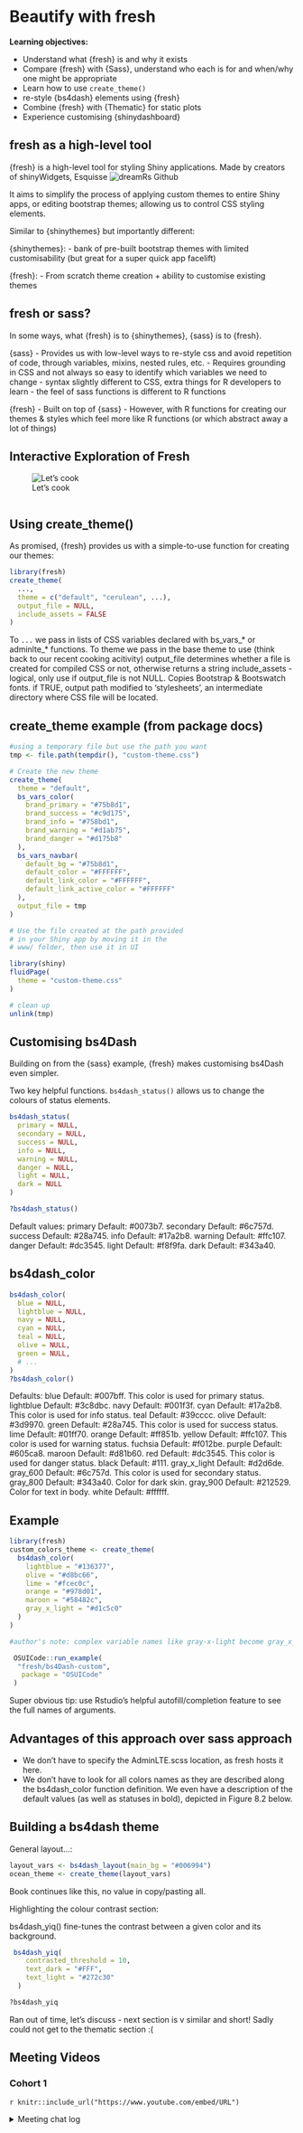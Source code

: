 # Beautify with fresh

**Learning objectives:**

- Understand what {fresh} is and why it exists
- Compare {fresh} with {Sass}, understand who each is for and when/why one might be appropriate
- Learn how to use `create_theme()`
- re-style {bs4dash} elements using {fresh}
- Combine {fresh} with {Thematic} for static plots
- Experience customising {shinydashboard}


## fresh as a high-level tool

{fresh} is a high-level tool for styling Shiny applications. Made by creators of shinyWidgets, Esquisse ![dreamRs Github](https://github.com/dreamRs)

It aims to simplify the process of applying custom themes to entire Shiny apps, or editing bootstrap themes; allowing us to control CSS styling elements.

Similar to {shinythemes} but importantly different: 

{shinythemes}:
- bank of pre-built bootstrap themes with limited customisability (but great for a super quick app facelift)

{fresh}:
- From scratch theme creation + ability to customise existing themes

## fresh or sass?

In some ways, what {fresh} is to {shinythemes}, {sass} is to {fresh}. 

{sass} 
- Provides us with low-level ways to re-style css and avoid repetition of code, through variables, mixins, nested rules, etc.
- Requires grounding in CSS and not always so easy to identify which variables we need to change
- syntax slightly different to CSS, extra things for R developers to learn - the feel of sass functions is different to R functions

{fresh}
- Built on top of {sass}
- However, with R functions for creating our themes & styles which feel more like R functions (or which abstract away a lot of things)

## Interactive Exploration of Fresh

![Let's cook](image/07_01_lets_cook.png)

```r

```


## Using create_theme()

As promised, {fresh} provides us with a simple-to-use function for creating our themes: 

```r
library(fresh)
create_theme(
  ...,
  theme = c("default", "cerulean", ...),
  output_file = NULL,
  include_assets = FALSE
)
```

 To `...` we pass in lists of CSS variables declared with bs_vars_* or adminlte_* functions.
To theme we pass in the base theme to use (think back to our recent cooking acitivity)
output_file determines whether a file is created for compiled CSS or not, otherwise returns a string
include_assets - logical, only use if output_file is not NULL. Copies Bootstrap & Bootswatch fonts. if TRUE, output path modified to 'stylesheets', an intermediate directory where CSS file will be located.

## create_theme example (from package docs)
```r
#using a temporary file but use the path you want
tmp <- file.path(tempdir(), "custom-theme.css")

# Create the new theme
create_theme(
  theme = "default",
  bs_vars_color(
    brand_primary = "#75b8d1",
    brand_success = "#c9d175",
    brand_info = "#758bd1",
    brand_warning = "#d1ab75",
    brand_danger = "#d175b8"
  ),
  bs_vars_navbar(
    default_bg = "#75b8d1",
    default_color = "#FFFFFF",
    default_link_color = "#FFFFFF",
    default_link_active_color = "#FFFFFF"
  ),
  output_file = tmp
)

# Use the file created at the path provided
# in your Shiny app by moving it in the
# www/ folder, then use it in UI

library(shiny)
fluidPage(
  theme = "custom-theme.css"
)

# clean up
unlink(tmp)
```


## Customising bs4Dash

Building on from the {sass} example, {fresh} makes customising bs4Dash even simpler.

Two key helpful functions. `bs4dash_status()` allows us to change the colours of status elements.

```r
bs4dash_status(
  primary = NULL,
  secondary = NULL,
  success = NULL,
  info = NULL,
  warning = NULL,
  danger = NULL,
  light = NULL,
  dark = NULL
)

?bs4dash_status()
```

Default values:
primary	 Default: #0073b7.
secondary	Default: #6c757d.
success	 Default: #28a745.
info	 Default: #17a2b8.
warning	 Default: #ffc107.
danger	 Default: #dc3545.
light	 Default: #f8f9fa.
dark	 Default: #343a40.


## bs4dash_color

```r
bs4dash_color(
  blue = NULL,
  lightblue = NULL,
  navy = NULL,
  cyan = NULL,
  teal = NULL,
  olive = NULL,
  green = NULL,
  # ...
)
?bs4dash_color()
```
Defaults: 
blue	 Default: #007bff. This color is used for primary status.
lightblue	 Default: #3c8dbc.
navy	 Default: #001f3f.
cyan	Default: #17a2b8. This color is used for info status.
teal	Default: #39cccc.
olive	Default: #3d9970.
green	Default: #28a745. This color is used for success status.
lime	Default: #01ff70.
orange	Default: #ff851b.
yellow	Default: #ffc107. This color is used for warning status.
fuchsia	Default: #f012be.
purple	Default: #605ca8.
maroon	Default: #d81b60.
red	Default: #dc3545. This color is used for danger status.
black	Default: #111.
gray_x_light	Default: #d2d6de.
gray_600	Default: #6c757d. This color is used for secondary status.
gray_800	Default: #343a40. Color for dark skin.
gray_900	Default: #212529. Color for text in body.
white	Default: #ffffff.


## Example

```r
library(fresh)
custom_colors_theme <- create_theme(
  bs4dash_color(
    lightblue = "#136377",
    olive = "#d8bc66",
    lime = "#fcec0c",
    orange = "#978d01",
    maroon = "#58482c",
    gray_x_light = "#d1c5c0"
  )
)

#author's note: complex variable names like gray-x-light become gray_x_light!
```

```r
 OSUICode::run_example( 
  "fresh/bs4Dash-custom", 
   package = "OSUICode" 
 )
```

Super obvious tip: use Rstudio's helpful autofill/completion feature to see the full names of arguments.

## Advantages of this approach over sass approach

- We don’t have to specify the AdminLTE.scss location, as fresh hosts it here.
- We don’t have to look for all colors names as they are described along the bs4dash_color function definition. We even have a description of the default values (as well as statuses in bold), depicted in Figure 8.2 below.

## Building a bs4dash theme

General layout...:
```r
layout_vars <- bs4dash_layout(main_bg = "#006994")
ocean_theme <- create_theme(layout_vars)
```

Book continues like this, no value in copy/pasting all.

Highlighting the colour contrast section:

bs4dash_yiq() fine-tunes the contrast between a given color and its background. 

```r
 bs4dash_yiq(
    contrasted_threshold = 10, 
    text_dark = "#FFF", 
    text_light = "#272c30"
  )

?bs4dash_yiq
```

Ran out of time, let's discuss - next section is v similar and short! Sadly could not get to the thematic section :(


## Meeting Videos

### Cohort 1

`r knitr::include_url("https://www.youtube.com/embed/URL")`

<details>
<summary> Meeting chat log </summary>

```
LOG
```
</details>
